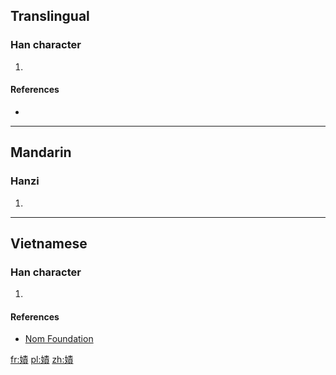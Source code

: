 ==Translingual==

===Han character===
{{Han char|rn=38|rad=女|as=11|sn=14|four=|canj=女手一金 (VQMC)|ids=⿰[[女]][[責]]}}

# {{defn|Han|sort=女11}}

====References====
* {{Han ref|kx=0270.090|dkj=06664|dj=0538.050|hdz=21074.170|uh=5AE7|ud=23271}}

----

==Mandarin==

===Hanzi===
{{cmn-hanzi|pin=[[zé]] ([[ze2]]), [[cè]] ([[ce4]])|wg=tse<sup>2</sup>, ts'e<sup>4</sup>}}

# {{defn|lang=cmn|sort=女11}}

----

==Vietnamese==

===Han character===
{{vi-readings|rs=女11| hanviet = nợ}}

# {{defn|lang=vi|sort=女11}}

====References====
*[http://nomfoundation.org/common/nom_details.php?codepoint=5ae7 Nom Foundation]

[[fr:嫧]]
[[pl:嫧]]
[[zh:嫧]]